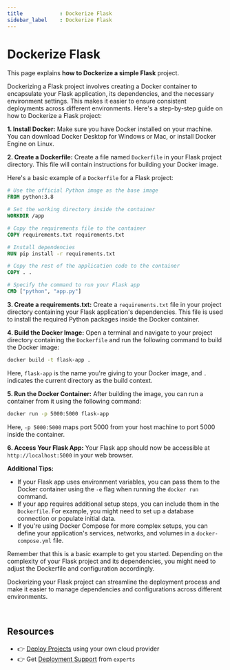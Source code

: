 ```yaml
---
title            : Dockerize Flask
sidebar_label    : Dockerize Flask
---
```


# Dockerize Flask

This page explains **how to Dockerize a simple Flask** project. 

Dockerizing a Flask project involves creating a Docker container to encapsulate your Flask application, its dependencies, and the necessary environment settings. 
This makes it easier to ensure consistent deployments across different environments. Here's a step-by-step guide on how to Dockerize a Flask project:

**1. Install Docker:**
Make sure you have Docker installed on your machine. You can download Docker Desktop for Windows or Mac, or install Docker Engine on Linux.

**2. Create a Dockerfile:**
Create a file named `Dockerfile` in your Flask project directory. This file will contain instructions for building your Docker image.

Here's a basic example of a `Dockerfile` for a Flask project:

```Dockerfile
# Use the official Python image as the base image
FROM python:3.8

# Set the working directory inside the container
WORKDIR /app

# Copy the requirements file to the container
COPY requirements.txt requirements.txt

# Install dependencies
RUN pip install -r requirements.txt

# Copy the rest of the application code to the container
COPY . .

# Specify the command to run your Flask app
CMD ["python", "app.py"]
```

**3. Create a requirements.txt:**
Create a `requirements.txt` file in your project directory containing your Flask application's dependencies. This file is used to install the required Python packages inside the Docker container.

**4. Build the Docker Image:**
Open a terminal and navigate to your project directory containing the `Dockerfile` and run the following command to build the Docker image:

```bash
docker build -t flask-app .
```

Here, `flask-app` is the name you're giving to your Docker image, and `.` indicates the current directory as the build context.

**5. Run the Docker Container:**
After building the image, you can run a container from it using the following command:

```bash
docker run -p 5000:5000 flask-app
```

Here, `-p 5000:5000` maps port 5000 from your host machine to port 5000 inside the container.

**6. Access Your Flask App:**
Your Flask app should now be accessible at `http://localhost:5000` in your web browser.

**Additional Tips:**

- If your Flask app uses environment variables, you can pass them to the Docker container using the `-e` flag when running the `docker run` command.
- If your app requires additional setup steps, you can include them in the `Dockerfile`. For example, you might need to set up a database connection or populate initial data.
- If you're using Docker Compose for more complex setups, you can define your application's services, networks, and volumes in a `docker-compose.yml` file.

Remember that this is a basic example to get you started. Depending on the complexity of your Flask project and its dependencies, you might need to adjust the Dockerfile and configuration accordingly.

Dockerizing your Flask project can streamline the deployment process and make it easier to manage dependencies and configurations across different environments.

<br />

## Resources

- 👉 [Deploy Projects](https://deploypro.dev/) using your own cloud provider
- 👉 Get [Deployment Support](https://deploypro.dev/support/) from `experts` 
